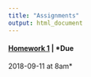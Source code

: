 ```yaml
---
title: "Assignments"
output: html_document
---
```


#### [Homework 1](hw1.html) | *Due
2018-09-11 at 8am*
